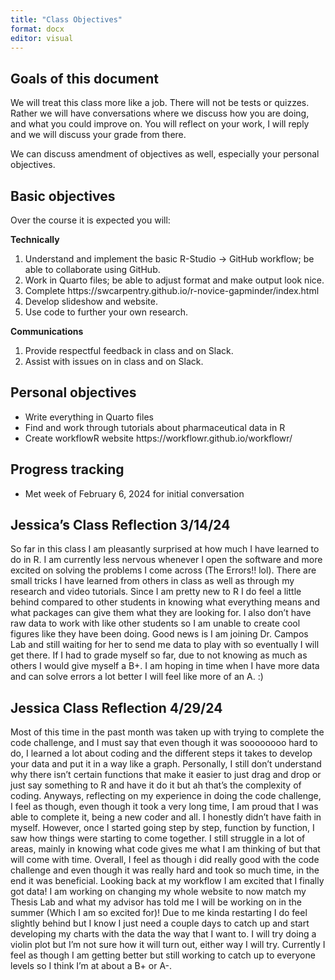 ```yaml
---
title: "Class Objectives"
format: docx
editor: visual
---
```


## Goals of this document

We will treat this class more like a job. There will not be tests or quizzes. Rather we will have conversations where we discuss how you are doing, and what you could improve on. You will reflect on your work, I will reply and we will discuss your grade from there.

We can discuss amendment of objectives as well, especially your personal objectives.

## Basic objectives

Over the course it is expected you will:

**Technically**

1.  Understand and implement the basic R-Studio -\> GitHub workflow; be able to collaborate using GitHub.
2.  Work in Quarto files; be able to adjust format and make output look nice.
3.  Complete https://swcarpentry.github.io/r-novice-gapminder/index.html
4.  Develop slideshow and website.
5.  Use code to further your own research.

**Communications**

1.  Provide respectful feedback in class and on Slack.
2.  Assist with issues on in class and on Slack.

## Personal objectives

-   Write everything in Quarto files
-   Find and work through tutorials about pharmaceutical data in R
-   Create workflowR website https://workflowr.github.io/workflowr/

## Progress tracking

-   Met week of February 6, 2024 for initial conversation

## Jessica's Class Reflection 3/14/24

So far in this class I am pleasantly surprised at how much I have learned to do in R. I am currently less nervous whenever I open the software and more excited on solving the problems I come across (The Errors!! lol). There are small tricks I have learned from others in class as well as through my research and video tutorials. Since I am pretty new to R I do feel a little behind compared to other students in knowing what everything means and what packages can give them what they are looking for. I also don't have raw data to work with like other students so I am unable to create cool figures like they have been doing. Good news is I am joining Dr. Campos Lab and still waiting for her to send me data to play with so eventually I will get there. If I had to grade myself so far, due to not knowing as much as others I would give myself a B+. I am hoping in time when I have more data and can solve errors a lot better I will feel like more of an A. :)

## Jessica Class Reflection 4/29/24

Most of this time in the past month was taken up with trying to complete the code challenge, and I must say that even though it was soooooooo hard to do, I learned a lot about coding and the different steps it takes to develop your data and put it in a way like a graph. Personally, I still don't understand why there isn't certain functions that make it easier to just drag and drop or just say something to R and have it do it but ah that's the complexity of coding. Anyways, reflecting on my experience in doing the code challenge, I feel as though, even though it took a very long time, I am proud that I was able to complete it, being a new coder and all. I honestly didn't have faith in myself. However, once I started going step by step, function by function, I saw how things were starting to come together. I still struggle in a lot of areas, mainly in knowing what code gives me what I am thinking of but that will come with time. Overall, I feel as though i did really good with the code challenge and even though it was really hard and took so much time, in the end it was beneficial. Looking back at my workflow I am excited that I finally got data! I am working on changing my whole website to now match my Thesis Lab and what my advisor has told me I will be working on in the summer (Which I am so excited for)! Due to me kinda restarting I do feel slightly behind but I know I just need a couple days to catch up and start developing my charts with the data the way that I want to. I will try doing a violin plot but I'm not sure how it will turn out, either way I will try. Currently I feel as though I am getting better but still working to catch up to everyone levels so I think I'm at about a B+ or A-.
